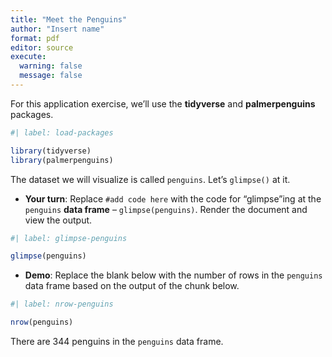 ```yaml
---
title: "Meet the Penguins"
author: "Insert name"
format: pdf
editor: source
execute:
  warning: false
  message: false
---
```


For this application exercise, we'll use the **tidyverse** and **palmerpenguins** packages.

```r
#| label: load-packages

library(tidyverse)
library(palmerpenguins)
```

The dataset we will visualize is called `penguins`. Let's `glimpse()` at it.

-   **Your turn**: Replace `#add code here` with the code for "glimpse"ing at the `penguins` **data frame** -- `glimpse(penguins)`. Render the document and view the output.

```r
#| label: glimpse-penguins

glimpse(penguins)
```

-   **Demo**: Replace the blank below with the number of rows in the `penguins` data frame based on the output of the chunk below.

```r
#| label: nrow-penguins

nrow(penguins)
```

There are 344 penguins in the `penguins` data frame.
